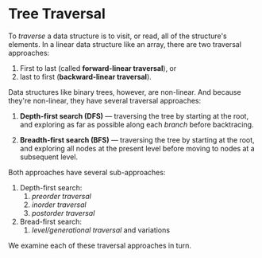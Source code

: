 # Tree Traversal

To _traverse_ a data structure is to visit, or read, all of the structure's
elements. In a linear data structure like an array, there are two traversal
approaches:

1. First to last (called __forward-linear traversal__), or
2. last to first (__backward-linear traversal__).

Data structures like binary trees, however, are non-linear. And because
they're non-linear, they have several traversal approaches:

1. __Depth-first search (DFS)__ &mdash; traversing the tree by starting at
   the root, and exploring as far as possible along each _branch_ before
   backtracing.

2. __Breadth-first search (BFS)__ &mdash; traversing the tree by starting
   at the root, and exploring all nodes at the present level before moving
   to nodes at a subsequent level.

Both approaches have several sub-approaches:

1. Depth-first search:
   1. _preorder traversal_
   2. _inorder traversal_
   3. _postorder traversal_
2. Bread-first search:
   1. _level/generational traversal_ and variations

We examine each of these traversal approaches in turn.


